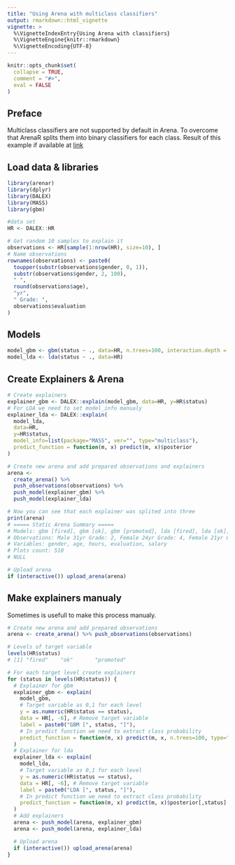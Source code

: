 ```yaml
---
title: "Using Arena with multiclass classifiers"
output: rmarkdown::html_vignette
vignette: >
  %\VignetteIndexEntry{Using Arena with classifiers}
  %\VignetteEngine{knitr::rmarkdown}
  %\VignetteEncoding{UTF-8}
---
```


```r
knitr::opts_chunk$set(
  collapse = TRUE,
  comment = "#>",
  eval = FALSE
)
```

## Preface
Multiclass classifiers are not supported by default in Arena. To overcome that
ArenaR splits them into binary classifiers for each class.
Result of this example if available at [link](https://arena.drwhy.ai/branch/dev/?data=https://gist.githubusercontent.com/piotrpiatyszek/9e24710b794c377fa4740ee4651bf1b7/raw/b6d6036ccd8ea317920ebe977fa4c3ef9638dba6/data.json)

## Load data & libraries
```r
library(arenar)
library(dplyr)
library(DALEX)
library(MASS)
library(gbm)

#data set
HR <- DALEX::HR

# Get random 10 samples to explain it
observations <- HR[sample(1:nrow(HR), size=10), ]
# Name observations
rownames(observations) <- paste0(
  toupper(substr(observations$gender, 0, 1)),
  substr(observations$gender, 2, 100),
  " ",
  round(observations$age),
  "yr",
  " Grade: ",
  observations$evaluation
)
```

## Models
```r
model_gbm <- gbm(status ~ ., data=HR, n.trees=100, interaction.depth = 3)
model_lda <- lda(status ~ ., data=HR)
```

## Create Explainers & Arena
```r
# Create explainers
explainer_gbm <- DALEX::explain(model_gbm, data=HR, y=HR$status)
# For LDA we need to set model_info manualy
explainer_lda <- DALEX::explain(
  model_lda,
  data=HR,
  y=HR$status,
  model_info=list(package="MASS", ver="", type="multiclass"),
  predict_function = function(m, x) predict(m, x)$posterior
)

# Create new arena and add prepared observations and explainers
arena <- 
  create_arena() %>%
  push_observations(observations) %>%
  push_model(explainer_gbm) %>%
  push_model(explainer_lda)

# Now you can see that each explainer was splited into three
print(arena)
# ===== Static Arena Summary =====
# Models: gbm [fired], gbm [ok], gbm [promoted], lda [fired], lda [ok], lda [promoted] 
# Observations: Male 31yr Grade: 2, Female 24yr Grade: 4, Female 21yr Grade: 3, Female 25yr Grade: 3, Male 43yr Grade: 3, Female 32yr Grade: 5, Female 54yr Grade: 2, Female 32yr Grade: 2, Male 21yr Grade: 2, Male 41yr Grade: 2 
# Variables: gender, age, hours, evaluation, salary 
# Plots count: 510 
# NULL

# Upload arena
if (interactive()) upload_arena(arena)
```

## Make explainers manualy
Sometimes is usefull to make this process manualy.
```r
# Create new arena and add prepared observations
arena <- create_arena() %>% push_observations(observations)

# Levels of target variable
levels(HR$status)
# [1] "fired"    "ok"       "promoted"

# For each target level create explainers
for (status in levels(HR$status)) {
  # Explainer for gbm
  explainer_gbm <- explain(
    model_gbm,
    # Target variable as 0,1 for each level
    y = as.numeric(HR$status == status),
    data = HR[, -6], # Remove target variable
    label = paste0("GBM [", status, "]"),
    # In predict function we need to extract class probability
    predict_function = function(m, x) predict(m, x, n.trees=100, type="response")[,status,]
  )
  # Explainer for lda
  explainer_lda <- explain(
    model_lda,
    # Target variable as 0,1 for each level
    y = as.numeric(HR$status == status),
    data = HR[, -6], # Remove target variable
    label = paste0("LDA [", status, "]"),
    # In predict function we need to extract class probability
    predict_function = function(m, x) predict(m, x)$posterior[,status]
  )
  # Add explainers
  arena <- push_model(arena, explainer_gbm)
  arena <- push_model(arena, explainer_lda)

  # Upload arena
  if (interactive()) upload_arena(arena)
}
```
